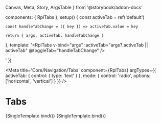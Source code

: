   Canvas,
  Meta,
  Story,
  ArgsTable
} from '@storybook/addon-docs'

  components: { RplTabs },
  setup() {
    const activeTab = ref('default')

    const handleTabChange = ({ key }) => activeTab.value = key

    return { args, activeTab, handleTabChange }
  },
  template: '<RplTabs v-bind="args" :activeTab="args?.activeTab || activeTab" @toggleTab="handleTabChange" /><div id="panel-default"></div><div id="panel-extra"></div><div id="panel-more"></div>'
})

<Meta
  title='Core/Navigation/Tabs'
  component={RplTabs}
  argTypes={{
    activeTab: {
      control: { type: 'text' }
    },
    mode: {
      control: 'radio',
      options: ['horizontal', 'vertical']
    }
  }}
/>

# Tabs

<ArgsTable of={RplTabs} />

<Canvas>
  <Story
    name='Default'
    play={a11yStoryCheck}
    args={{
      tabs: [
        {
          title: 'Default',
          key: 'default',
        },
        {
          title: 'Extra',
          key: 'extra'
        },
        {
          title: 'More',
          key: 'more',
          icon: 'pin'
        }
      ],
      mode: 'horizontal'
    }}
  >
    {SingleTemplate.bind()}
  </Story>
  <Story
    name='Vertical'
    play={a11yStoryCheck}
    args={{
      tabs: [
        {
          title: 'Default',
          key: 'default',
        },
        {
          title: 'Extra',
          key: 'extra'
        },
        {
          title: 'More',
          key: 'more',
          icon: 'pin'
        }
      ],
      mode: 'vertical'
    }}
  >
    {SingleTemplate.bind()}
  </Story>
</Canvas>

